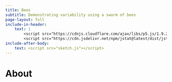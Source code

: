 ```yaml
---
title: Bees
subtitle: Demonstrating variability using a swarm of bees
page-layout: full
include-in-header: 
    text: |
        <script src="https://cdnjs.cloudflare.com/ajax/libs/p5.js/1.9.2/p5.js"></script>
        <script src="https://cdn.jsdelivr.net/npm/jstat@latest/dist/jstat.min.js"></script>
include-after-body: 
    text: <script src="sketch.js"></script>
---
```


<div id="sketch-holder"></div>

# About



<style>
canvas {
    display: block;
}
</style>
